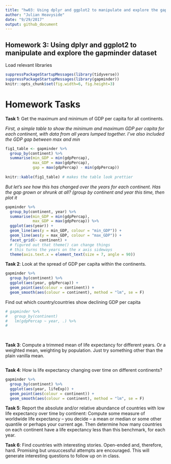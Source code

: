 ```yaml
---
title: "hw03: Using dplyr and ggplot2 to manipulate and explore the gapminder dataset"
author: "Julian Heavyside"
date: "9/29/2017"
output: github_document
---
```


## Homework 3: Using dplyr and ggplot2 to manipulate and explore the gapminder dataset

Load relevant libraries

```r
suppressPackageStartupMessages(library(tidyverse))
suppressPackageStartupMessages(library(gapminder))
knitr::opts_chunk$set(fig.width=6, fig.height=3)
```

# Homework Tasks

__Task 1__: Get the maximum and minimum of GDP per capita for all continents.
 
*First, a simple table to show the minimum and maximum GDP per capita for each continent, with data from all years lumped together. I've also included the GDP gap between max and min*

```r
fig1_table <- gapminder %>% 
  group_by(continent) %>% 
  summarise(min_GDP = min(gdpPercap), 
            max_GDP = max(gdpPercap), 
            gap = max(gdpPercap) - min(gdpPercap))
  
knitr::kable(fig1_table) # makes the table look prettier
```

*But let's see how this has changed over the years for each continent. Has the gap grown or shrunk at all? (group by continent and year this time, then plot it*

```r
gapminder %>%
  group_by(continent, year) %>% 
  summarise(min_GDP = min(gdpPercap), 
            max_GDP = max(gdpPercap)) %>% 
  ggplot(aes(year)) +
  geom_line(aes(y = min_GDP, colour = "min_GDP")) +
  geom_line(aes(y = max_GDP, colour = "max_GDP")) +
  facet_grid(~ continent) +
  # figured out that theme() can change things
  # this turns the years on the x axis sideways
  theme(axis.text.x = element_text(size = 7, angle = 90))

```


__Task 2__: Look at the spread of GDP per capita within the continents.

```r
gapminder %>%
  group_by(continent) %>% 
  ggplot(aes(year, gdpPercap)) +
  geom_point(aes(colour = continent)) +
  geom_smooth(aes(colour = continent), method = "lm", se = F)
```

Find out which country/countries show declining GDP per capita

```r
# gapminder %>% 
#   group_by(continent)
#   lm(gdpPercap ~ year, .) %>% 
#   
  
  
```

__Task 3__: Compute a trimmed mean of life expectancy for different years. Or a weighted mean, weighting by population. Just try something other than the plain vanilla mean.

```r

```

__Task 4__: How is life expectancy changing over time on different continents?

```r
gapminder %>%
  group_by(continent) %>% 
  ggplot(aes(year, lifeExp)) +
  geom_point(aes(colour = continent)) +
  geom_smooth(aes(colour = continent), method = "lm", se = F)
```


__Task 5__: Report the absolute and/or relative abundance of countries with low life expectancy over time by continent: Compute some measure of worldwide life expectancy – you decide – a mean or median or some other quantile or perhaps your current age. Then determine how many countries on each continent have a life expectancy less than this benchmark, for each year.


__Task 6__: Find countries with interesting stories. Open-ended and, therefore, hard. Promising but unsuccessful attempts are encouraged. This will generate interesting questions to follow up on in class.